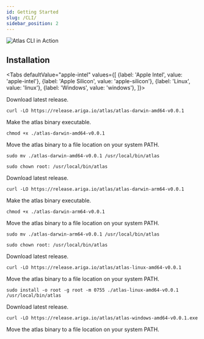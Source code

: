 ```yaml
---
id: Getting Started
slug: /CLI/
sidebar_position: 2
---
```




![Atlas CLI in Action](https://release.ariga.io/images/assets/atlas-intro.gif)

## Installation

<Tabs
defaultValue="apple-intel"
values={[
{label: 'Apple Intel', value: 'apple-intel'},
{label: 'Apple Silicon', value: 'apple-silicon'},
{label: 'Linux', value: 'linux'},
{label: 'Windows', value: 'windows'},
]}>
<TabItem value="apple-intel">

Download latest release.
```shell
curl -LO https://release.ariga.io/atlas/atlas-darwin-amd64-v0.0.1
```

Make the atlas binary executable.
```shell
chmod +x ./atlas-darwin-amd64-v0.0.1
```

Move the atlas binary to a file location on your system PATH.
```shell
sudo mv ./atlas-darwin-amd64-v0.0.1 /usr/local/bin/atlas
```
```shell
sudo chown root: /usr/local/bin/atlas
```

</TabItem>
<TabItem value="apple-silicon">

Download latest release.
```shell
curl -LO https://release.ariga.io/atlas/atlas-darwin-arm64-v0.0.1
```

Make the atlas binary executable.
```shell
chmod +x ./atlas-darwin-arm64-v0.0.1
```

Move the atlas binary to a file location on your system PATH.
```shell
sudo mv ./atlas-darwin-arm64-v0.0.1 /usr/local/bin/atlas
```
```shell
sudo chown root: /usr/local/bin/atlas
```

</TabItem>
<TabItem value="linux">

Download latest release.
```shell
curl -LO https://release.ariga.io/atlas/atlas-linux-amd64-v0.0.1
```

Move the atlas binary to a file location on your system PATH.
```shell
sudo install -o root -g root -m 0755 ./atlas-linux-amd64-v0.0.1 /usr/local/bin/atlas
```

</TabItem>
<TabItem value="windows">

Download latest release.
```shell
curl -LO https://release.ariga.io/atlas/atlas-windows-amd64-v0.0.1.exe
```
Move the atlas binary to a file location on your system PATH.


</TabItem>
</Tabs>